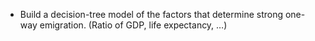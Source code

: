 


* Build a decision-tree model of the factors that determine strong one-way emigration.  (Ratio of GDP, life expectancy, ...)